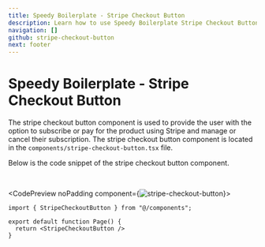 ```yaml
---
title: Speedy Boilerplate - Stripe Checkout Button
description: Learn how to use Speedy Boilerplate Stripe Checkout Button Component.
navigation: []
github: stripe-checkout-button
next: footer
---
```


# Speedy Boilerplate - Stripe Checkout Button

The stripe checkout button component is used to provide the user with the option to subscribe or pay for the product using Stripe and manage or cancel their subscription. The stripe checkout button component is located in the <Code>components/stripe-checkout-button.tsx</Code> file.

Below is the code snippet of the stripe checkout button component.

<br />

<CodePreview noPadding component={<Image src="/boilerplate/stripe-checkout-button.png" alt="stripe-checkout-button" width={1024} height={1024} className="w-full" />}>
```tsx
import { StripeCheckoutButton } from "@/components";

export default function Page() {
  return <StripeCheckoutButton />
}
```
</CodePreview>
